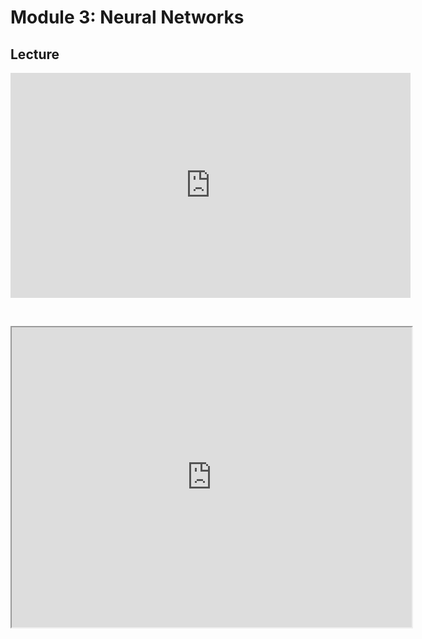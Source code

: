 # Module 3: Neural Networks

## Lecture

<iframe width="640" height="360" src="https://www.youtube.com/embed/4JnGhkfb5VE?si=YoQarCybSvmL9ySf" title="YouTube video player" frameborder="0" allow="accelerometer; autoplay; clipboard-write; encrypted-media; gyroscope; picture-in-picture; web-share" referrerpolicy="strict-origin-when-cross-origin" allowfullscreen></iframe>

<br>

<iframe src="https://drive.google.com/file/d/15quvdaTxUXO3BvMdScVfpvoXDblFWfXE/preview" width="640" height="480" allow="autoplay"></iframe>
